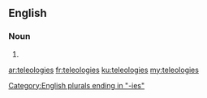 ==English==

===Noun===
{{head|en}}

# {{plural of|teleology}}

[[Category:English plurals ending in "-ies"]]

[[ar:teleologies]]
[[fr:teleologies]]
[[ku:teleologies]]
[[my:teleologies]]